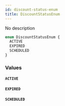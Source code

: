 ```yaml
---
id: discount-status-enum
title: DiscountStatusEnum
---
```



No description

```graphql
enum DiscountStatusEnum {
  ACTIVE
  EXPIRED
  SCHEDULED
}
```


### Values

#### `ACTIVE` 




#### `EXPIRED` 




#### `SCHEDULED` 






